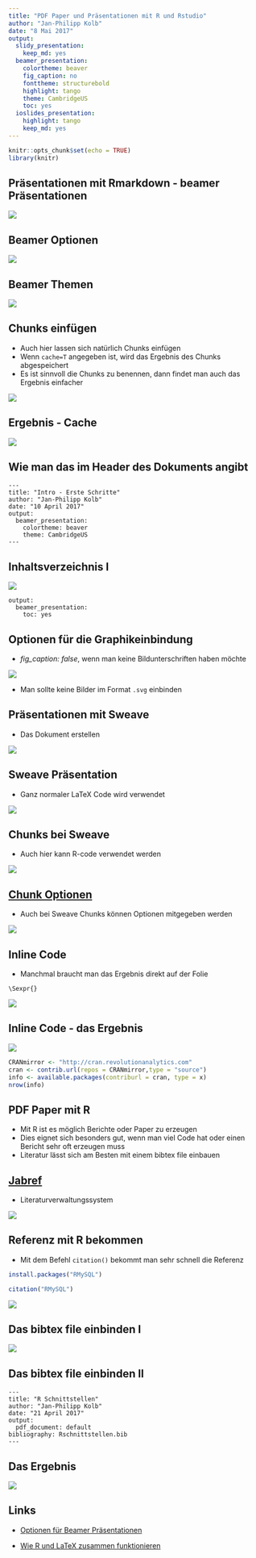 ```yaml
---
title: "PDF Paper und Präsentationen mit R und Rstudio"
author: "Jan-Philipp Kolb"
date: "8 Mai 2017"
output:
  slidy_presentation:
    keep_md: yes
  beamer_presentation:
    colortheme: beaver
    fig_caption: no
    fonttheme: structurebold
    highlight: tango
    theme: CambridgeUS
    toc: yes
  ioslides_presentation:
    highlight: tango
    keep_md: yes
---
```


```r
knitr::opts_chunk$set(echo = TRUE)
library(knitr)
```



## Präsentationen mit Rmarkdown - beamer Präsentationen

![](figure/beamerexample.PNG)

## Beamer Optionen

![](figure/beamerOptions.PNG)

## Beamer Themen

![](http://1.bp.blogspot.com/-ZTtDq0hOkqY/Ti0Z3WwoIJI/AAAAAAAAAPc/HM3t4j4t7h0/s1600/Screenshot%2B-%2B07252011%2B-%2B03%253A22%253A15%2BAM.png)

## Chunks einfügen

- Auch hier lassen sich natürlich Chunks einfügen
- Wenn `cache=T` angegeben ist, wird das Ergebnis des Chunks abgespeichert
- Es ist sinnvoll die Chunks zu benennen, dann findet man auch das Ergebnis einfacher

![](figure/CacheBenennung.PNG)

## Ergebnis - Cache

![](figure/ErgZufallszahlen.PNG)

## Wie man das im Header des Dokuments angibt

```
---
title: "Intro - Erste Schritte"
author: "Jan-Philipp Kolb"
date: "10 April 2017"
output:
  beamer_presentation: 
    colortheme: beaver
    theme: CambridgeUS
---
```

## Inhaltsverzeichnis I

![](figure/BeamerInhaltsVZ.PNG)

```
output: 
  beamer_presentation: 
    toc: yes
```


## Optionen für die Graphikeinbindung

- *fig_caption: false*, wenn man keine Bildunterschriften haben möchte

![](figure/figOpts.PNG)

- Man sollte keine Bilder im Format `.svg` einbinden

## Präsentationen mit Sweave

- Das Dokument erstellen

![](figure/BSPsweave.png)

## Sweave Präsentation

- Ganz normaler LaTeX Code wird verwendet

![](figure/Sweave1ex.PNG)

## Chunks bei Sweave

- Auch hier kann R-code verwendet werden

![](figure/SweaveCodeChunk.PNG)

## [Chunk Optionen](http://k-baeumchen.fuhlbrueck.net/R-und-LaTeX.html)

- Auch bei Sweave Chunks können Optionen mitgegeben werden

![](figure/SweaveOptionen.PNG)

## Inline Code

- Manchmal braucht man das Ergebnis direkt auf der Folie

```
\Sexpr{}
```

![](figure/CRANpackages.PNG)

## Inline Code - das Ergebnis

![](figure/CRANmirror.PNG)

```r
CRANmirror <- "http://cran.revolutionanalytics.com"
cran <- contrib.url(repos = CRANmirror,type = "source")
info <- available.packages(contriburl = cran, type = x)
nrow(info)
```



## PDF Paper mit R

- Mit R ist es möglich Berichte oder Paper zu erzeugen
- Dies eignet sich besonders gut, wenn man viel Code hat oder einen Bericht sehr oft erzeugen muss
- Literatur lässt sich am Besten mit einem bibtex file einbauen


## [Jabref](http://www.jabref.org/)

- Literaturverwaltungssystem

![](figure/Exjabref.PNG)

## Referenz mit R bekommen

- Mit dem Befehl `citation()` bekommt man sehr schnell die Referenz

```r
install.packages("RMySQL")
```


```r
citation("RMySQL")
```

![](figure/bibtexRmysql.PNG)


## Das bibtex file einbinden I

![](figure/LiteraturEinbinden.PNG)

## Das bibtex file einbinden II

```
---
title: "R Schnittstellen"
author: "Jan-Philipp Kolb"
date: "21 April 2017"
output: 
  pdf_document: default
bibliography: Rschnittstellen.bib
---
```


## Das Ergebnis

![](figure/bibtexErgebnis.PNG)


## Links

- [Optionen für Beamer Präsentationen](http://rmarkdown.rstudio.com/beamer_presentation_format.html)

- [Wie R und LaTeX zusammen funktionieren](https://www.r-bloggers.com/from-openoffice-noob-to-control-freak-a-love-story-with-r-latex-and-knitr/)

